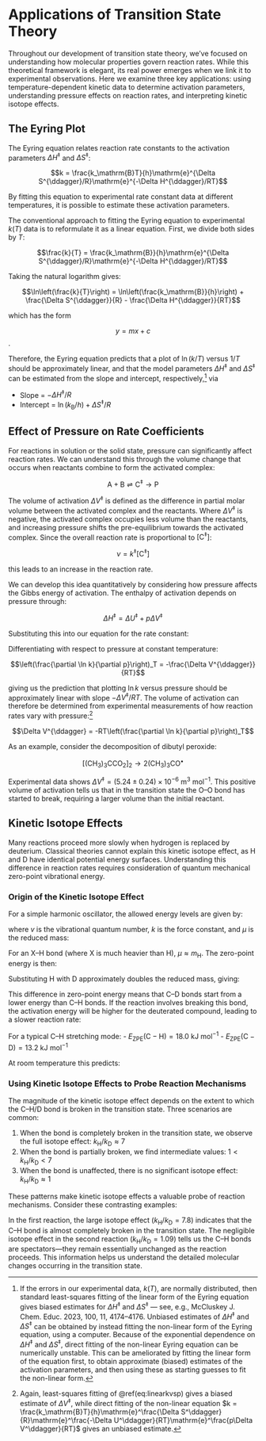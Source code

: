 # Applications of Transition State Theory {#lecture9}

Throughout our development of transition state theory, we've focused on understanding how molecular properties govern reaction rates. While this theoretical framework is elegant, its real power emerges when we link it to experimental observations.
Here we examine three key applications: using temperature-dependent kinetic data to determine activation parameters, understanding pressure effects on reaction rates, and interpreting kinetic isotope effects.

## The Eyring Plot

The Eyring equation relates reaction rate constants to the activation parameters $\Delta H^{\ddagger}$ and $\Delta S^{\ddagger}$:

$$k = \frac{k_\mathrm{B}T}{h}\mathrm{e}^{\Delta S^{\ddagger}/R}\mathrm{e}^{-\Delta H^{\ddagger}/RT}$$

By fitting this equation to experimental rate constant data at different temperatures, it is possible to estimate these activation parameters.

The conventional approach to fitting the Eyring equation to experimental $k(T)$ data is to reformulate it as a linear equation. First, we divide both sides by $T$:

$$\frac{k}{T} = \frac{k_\mathrm{B}}{h}\mathrm{e}^{\Delta S^{\ddagger}/R}\mathrm{e}^{-\Delta H^{\ddagger}/RT}$$

Taking the natural logarithm gives:

$$\ln\left(\frac{k}{T}\right) = \ln\left(\frac{k_\mathrm{B}}{h}\right) + \frac{\Delta S^{\ddagger}}{R} - \frac{\Delta H^{\ddagger}}{RT}$$

which has the form

$$y = mx + c$$.

Therefore, the Eyring equation predicts that a plot of $\ln(k/T)$ versus $1/T$ should be approximately linear, and that the model parameters $\Delta H^\ddagger$ and $\Delta S^\ddagger$ can be estimated from the slope and intercept, respectively,^[If the errors in our experimental data, $k(T)$, are normally distributed, then standard least-squares fitting of the linear form of the Eyring equation gives biased estimates for $\Delta H^\ddagger$ and $\Delta S^\ddagger$ &mdash; see, e.g., McCluskey J. Chem. Educ. 2023, 100, 11, 4174–4176. Unbiased estimates of $\Delta H^\ddagger$ and $\Delta S^\ddagger$ can be obtained by instead fitting the non-linear form of the Eyring equation, using a computer. Because of the exponential dependence on $\Delta H^\ddagger$ and $\Delta S^\ddagger$, direct fitting of the non-linear Eyring equation can be numerically unstable. This can be ameliorated by fitting the linear form of the equation first, to obtain approximate (biased) estimates of the activation parameters, and then using these as starting guesses to fit the non-linear form.] via

- Slope = $-\Delta H^{\ddagger}/R$
- Intercept = $\ln(k_\mathrm{B}/h) + \Delta S^{\ddagger}/R$

## Effect of Pressure on Rate Coefficients

For reactions in solution or the solid state, pressure can significantly affect reaction rates. We can understand this through the volume change that occurs when reactants combine to form the activated complex:

$$\mathrm{A} + \mathrm{B} \rightleftharpoons \mathrm{C}^{\ddagger} \longrightarrow \mathrm{P}$$

The volume of activation $\Delta V^{\ddagger}$ is defined as the difference in partial molar volume between the activated complex and the reactants. Where $\Delta V^{\ddagger}$ is negative, the activated complex occupies less volume than the reactants, and increasing pressure shifts the pre-equilibrium towards the activated complex. Since the overall reaction rate is proportional to $[\mathrm{C}^{\ddagger}]$:

$$\nu = k^{\ddagger}[\mathrm{C}^{\ddagger}]$$

this leads to an increase in the reaction rate.

We can develop this idea quantitatively by considering how pressure affects the Gibbs energy of activation. The enthalpy of activation depends on pressure through:

$$\Delta H^{\ddagger} = \Delta U^{\ddagger} + p\Delta V^{\ddagger}$$

Substituting this into our equation for the rate constant:

\begin{equation}
\ln k = \ln \frac{k_\mathrm{B}T}{h} + \frac{\Delta S^{\ddagger}}{R} - \frac{\Delta U^{\ddagger} + p\Delta V^{\ddagger}}{RT}
(\#eq:linearkvsp)
\end{equation}

Differentiating with respect to pressure at constant temperature:

$$\left(\frac{\partial \ln k}{\partial p}\right)_T = -\frac{\Delta V^{\ddagger}}{RT}$$

giving us the prediction that plotting $\ln k$ versus pressure should be approximately linear with slope $-\Delta V^{\ddagger}/RT$. The volume of activation can therefore be determined from experimental measurements of how reaction rates vary with pressure:^[Again, least-squares fitting of \@ref(eq:linearkvsp) gives a biased estimate of $\Delta V^\ddagger$, while direct fitting of the non-linear equation $k = \frac{k_\mathrm{B}T}{h}\mathrm{e}^\frac{\Delta S^\ddagger}{R}\mathrm{e}^\frac{-\Delta U^\ddagger}{RT}\mathrm{e}^\frac{p\Delta V^\ddagger}{RT}$ gives an unbiased estimate.]  

$$\Delta V^{\ddagger} = -RT\left(\frac{\partial \ln k}{\partial p}\right)_T$$

As an example, consider the decomposition of dibutyl peroxide:

$$[(\mathrm{CH}_3)_3\mathrm{CCO}_2]_2 \longrightarrow 2(\mathrm{CH}_3)_3\mathrm{CO}^\bullet$$

Experimental data shows $\Delta V^{\ddagger} = (5.24 \pm 0.24) \times 10^{-6}~\mathrm{m^3~mol^{-1}}$. This positive volume of activation tells us that in the transition state the O–O bond has started to break, requiring a larger volume than the initial reactant.

## Kinetic Isotope Effects

Many reactions proceed more slowly when hydrogen is replaced by deuterium. Classical theories cannot explain this kinetic isotope effect, as H and D have identical potential energy surfaces. Understanding this difference in reaction rates requires consideration of quantum mechanical zero-point vibrational energy.

### Origin of the Kinetic Isotope Effect

For a simple harmonic oscillator, the allowed energy levels are given by:

\begin{equation}
E_v = \left(v + \frac{1}{2}\right)\sqrt{\frac{k}{\mu}}
\end{equation}

where $v$ is the vibrational quantum number, $k$ is the force constant, and $\mu$ is the reduced mass:

\begin{equation}
\mu = \frac{m_1m_2}{m_1 + m_2}
\end{equation}

For an X–H bond (where X is much heavier than H), $\mu \approx m_\mathrm{H}$. The zero-point energy is then:

\begin{equation}
E_\mathrm{ZPE} \approx \frac{1}{2}\sqrt{\frac{k}{m_\mathrm{H}}}
\end{equation}

Substituting H with D approximately doubles the reduced mass, giving:

\begin{equation}
\frac{E_\mathrm{ZPE}(\mathrm{D})}{E_\mathrm{ZPE}(\mathrm{H})} \approx \frac{1}{\sqrt{2}}
\end{equation}

This difference in zero-point energy means that C–D bonds start from a lower energy than C–H bonds. If the reaction involves breaking this bond, the activation energy will be higher for the deuterated compound, leading to a slower reaction rate:

\begin{equation}
\frac{k_\mathrm{H}}{k_\mathrm{D}} = \mathrm{e}^{(E_\mathrm{ZPE}(\mathrm{H})-E_\mathrm{ZPE}(\mathrm{D}))/RT}
\end{equation}

For a typical C–H stretching mode:
- $E_\mathrm{ZPE}(\mathrm{C-H}) = 18.0~\mathrm{kJ~mol^{-1}}$
- $E_\mathrm{ZPE}(\mathrm{C-D}) = 13.2~\mathrm{kJ~mol^{-1}}$

At room temperature this predicts:

\begin{equation}
\frac{k_\mathrm{H}}{k_\mathrm{D}} = \mathrm{e}^{(18.0-13.2)\times 10^3/(8.314 \times 298)} = 6.9
\end{equation}

### Using Kinetic Isotope Effects to Probe Reaction Mechanisms

The magnitude of the kinetic isotope effect depends on the extent to which the C–H/D bond is broken in the transition state. Three scenarios are common:

1. When the bond is completely broken in the transition state, we observe the full isotope effect: $k_\mathrm{H}/k_\mathrm{D} \approx 7$
2. When the bond is partially broken, we find intermediate values: $1 < k_\mathrm{H}/k_\mathrm{D} < 7$
3. When the bond is unaffected, there is no significant isotope effect: $k_\mathrm{H}/k_\mathrm{D} \approx 1$

These patterns make kinetic isotope effects a valuable probe of reaction mechanisms. Consider these contrasting examples:

\begin{equation}
\mathrm{Ph-CH(D)-CH_2Br + EtO^-} \longrightarrow \mathrm{products} \quad k_\mathrm{H}/k_\mathrm{D} = 7.8
\end{equation}

\begin{equation}
\mathrm{Ph-CH_2-CD_2Br + EtO^-} \longrightarrow \mathrm{products} \quad k_\mathrm{H}/k_\mathrm{D} = 1.09
\end{equation}

In the first reaction, the large isotope effect ($k_\mathrm{H}/k_\mathrm{D} = 7.8$) indicates that the C–H bond is almost completely broken in the transition state. The negligible isotope effect in the second reaction ($k_\mathrm{H}/k_\mathrm{D} = 1.09$) tells us the C–H bonds are spectators—they remain essentially unchanged as the reaction proceeds. This information helps us understand the detailed molecular changes occurring in the transition state.

